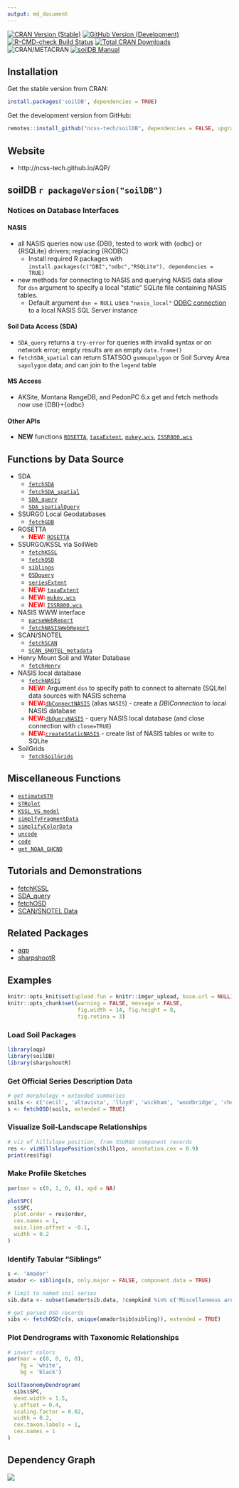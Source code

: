 ```yaml
---
output: md_document 
---
```

[![CRAN Version (Stable)](http://www.r-pkg.org/badges/version/soilDB)](https://cran.r-project.org/package=soilDB)
[![GitHub Version (Development)](https://img.shields.io/badge/GitHub-`r packageVersion("soilDB")`-yellowgreen)](https://github.com/ncss-tech/soilDB)
[![R-CMD-check Build Status](https://github.com/ncss-tech/soilDB/workflows/R-CMD-check/badge.svg)](https://github.com/ncss-tech/soilDB/actions)
[![Total CRAN Downloads](http://cranlogs.r-pkg.org/badges/grand-total/soilDB)](https://cran.r-project.org/package=soilDB)
![CRAN/METACRAN](https://img.shields.io/cran/l/soilDB)
[![soilDB Manual](https://img.shields.io/badge/docs-HTML-informational)](https://ncss-tech.github.io/soilDB/docs)

## Installation

Get the stable version from CRAN:

```r
install.packages('soilDB', dependencies = TRUE)
```

Get the development version from GitHub:

```r
remotes::install_github("ncss-tech/soilDB", dependencies = FALSE, upgrade = FALSE, build = FALSE)
```

## Website
 - http://ncss-tech.github.io/AQP/

## soilDB `r packageVersion("soilDB")`

### Notices on Database Interfaces

#### NASIS

 * all NASIS queries now use {DBI}, tested to work with {odbc} or {RSQLite} drivers; replacing {RODBC}
   * Install required R packages with `install.packages(c("DBI","odbc","RSQLite"), dependencies = TRUE)`
 * new methods for connecting to NASIS and querying NASIS data allow for `dsn` argument to specify a local "static" SQLite file containing NASIS tables.
   * Default argument `dsn = NULL` uses `"nasis_local"` [ODBC connection](http://ncss-tech.github.io/AQP/soilDB/setup_local_nasis.html) to a local NASIS SQL Server instance 
   
#### Soil Data Access (SDA)

 * `SDA_query` returns a `try-error` for queries with invalid syntax or on network error; empty results are an empty `data.frame()`
 * `fetchSDA_spatial` can return STATSGO `gsmmupolygon` or Soil Survey Area `sapolygon` data; and can join to the `legend` table
 
#### MS Access

 * AKSite, Montana RangeDB, and PedonPC 6.x get and fetch methods now use {DBI}+{odbc}
 
#### Other APIs

 * **NEW** functions [`ROSETTA`](http://ncss-tech.github.io/soilDB/docs/reference/ROSETTA.html), [`taxaExtent`](http://ncss-tech.github.io/soilDB/docs/reference/taxaExtent.html), [`mukey.wcs`](http://ncss-tech.github.io/soilDB/docs/reference/mukey.wcs.html), [`ISSR800.wcs`](http://ncss-tech.github.io/soilDB/docs/reference/ISSR800.wcs.html)
  
## Functions by Data Source 
    
  * SDA
    + [`fetchSDA`](http://ncss-tech.github.io/soilDB/docs/reference/fetchSDA_component.html)
    + [`fetchSDA_spatial`](http://ncss-tech.github.io/soilDB/docs/reference/fetchSDA_spatial.html)
    + [`SDA_query`](http://ncss-tech.github.io/soilDB/docs/reference/SDA_query.html)
    + [`SDA_spatialQuery`](http://ncss-tech.github.io/soilDB/docs/reference/SDA_spatialQuery.html)

  * SSURGO Local Geodatabases
    + [`fetchGDB`](http://ncss-tech.github.io/soilDB/docs/reference/fetchGDB.html)

  * ROSETTA
    + <span style="color:red">**NEW:**</span> [`ROSETTA`](http://ncss-tech.github.io/soilDB/docs/reference/ROSETTA.html)
  
  * SSURGO/KSSL via SoilWeb
    + [`fetchKSSL`](http://ncss-tech.github.io/soilDB/docs/reference/fetchKSSL.html)
    + [`fetchOSD`](http://ncss-tech.github.io/soilDB/docs/reference/fetchOSD.html)
    + [`siblings`](http://ncss-tech.github.io/soilDB/docs/reference/siblings.html)
    + [`OSDquery`](http://ncss-tech.github.io/soilDB/docs/reference/OSDquery.html) 
    + [`seriesExtent`](http://ncss-tech.github.io/soilDB/docs/reference/seriesExtent.html)
    + <span style="color:red">**NEW:**</span> [`taxaExtent`](http://ncss-tech.github.io/soilDB/docs/reference/taxaExtent.html)
    + <span style="color:red">**NEW:**</span> [`mukey.wcs`](http://ncss-tech.github.io/soilDB/docs/reference/mukey.wcs.html)
    + <span style="color:red">**NEW:**</span> [`ISSR800.wcs`](http://ncss-tech.github.io/soilDB/docs/reference/ISSR800.wcs.html)
  
  * NASIS WWW interface
    + [`parseWebReport`](http://ncss-tech.github.io/soilDB/docs/reference/parseWebReport.html)
    + [`fetchNASISWebReport`](http://ncss-tech.github.io/soilDB/docs/reference/fetchNASISWebReport.html)
  
  * SCAN/SNOTEL
    + [`fetchSCAN`](http://ncss-tech.github.io/soilDB/docs/reference/fetchSCAN.html)
    + [`SCAN_SNOTEL_metadata`](http://ncss-tech.github.io/soilDB/docs/reference/SCAN_SNOTEL_metadata.html)
    
  * Henry Mount Soil and Water Database
    + [`fetchHenry`](http://ncss-tech.github.io/soilDB/docs/reference/fetchHenry.html)
    
  * NASIS local database
    + [`fetchNASIS`](http://ncss-tech.github.io/soilDB/docs/reference/fetchNASIS.html)
    + <span style="color:red">**NEW:**</span> Argument `dsn` to specify path to connect to alternate (SQLite) data sources with NASIS schema
    + <span style="color:red">**NEW:**</span>[`dbConnectNASIS`](http://ncss-tech.github.io/soilDB/docs/reference/dbConnectNASIS.html) (alias `NASIS`) - create a _DBIConnection_ to local NASIS database
    + <span style="color:red">**NEW:**</span>[`dbQueryNASIS`](http://ncss-tech.github.io/soilDB/docs/reference/dbQueryNASIS.html) - query NASIS local database (and close connection with `close=TRUE`)
    + <span style="color:red">**NEW:**</span>[`createStaticNASIS`](http://ncss-tech.github.io/soilDB/docs/reference/createStaticNASIS.html) - create list of NASIS tables or write to SQLite
    
  * SoilGrids
    + [`fetchSoilGrids`](http://ncss-tech.github.io/soilDB/docs/reference/fetchSoilGrids.html)

## Miscellaneous Functions

  * [`estimateSTR`](http://ncss-tech.github.io/soilDB/docs/reference/estimateSTR.html)
  * [`STRplot`](http://ncss-tech.github.io/soilDB/docs/reference/STRplot.html)
  * [`KSSL_VG_model`](http://ncss-tech.github.io/soilDB/docs/reference/KSSL_VG_model.html)
  * [`simplfyFragmentData`](http://ncss-tech.github.io/soilDB/docs/reference/simplfyFragmentData.html)
  * [`simplifyColorData`](http://ncss-tech.github.io/soilDB/docs/reference/simplifyColorData.html)
  * [`uncode`](http://ncss-tech.github.io/soilDB/docs/reference/uncode.html)
  * [`code`](http://ncss-tech.github.io/soilDB/docs/reference/code.html)
  * [`get_NOAA_GHCND`](http://ncss-tech.github.io/soilDB/docs/reference/get_NOAA_GHCND.html)

## Tutorials and Demonstrations

 * [fetchKSSL](http://ncss-tech.github.io/AQP/soilDB/KSSL-demo.html)
 * [SDA_query](http://ncss-tech.github.io/AQP/soilDB/SDA-tutorial.html)
 * [fetchOSD](http://ncss-tech.github.io/AQP/sharpshootR/OSD-dendrogram.html)
 * [SCAN/SNOTEL Data](http://ncss-tech.github.io/AQP/soilDB/fetchSCAN-demo.html)

## Related Packages

 * [aqp](https://github.com/ncss-tech/aqp)
 * [sharpshootR](https://github.com/ncss-tech/sharpshootR)
 
## Examples

```r
knitr::opts_knit$set(upload.fun = knitr::imgur_upload, base.url = NULL) 
knitr::opts_chunk$set(warning = FALSE, message = FALSE, 
                      fig.width = 14, fig.height = 8, 
                      fig.retina = 3)
```

### Load Soil Packages

```r
library(aqp)
library(soilDB)
library(sharpshootR)
```

### Get Official Series Description Data

```r
# get morphology + extended summaries
soils <- c('cecil', 'altavista', 'lloyd', 'wickham', 'woodbridge', 'chewacla', 'congaree')
s <- fetchOSD(soils, extended = TRUE)
```

### Visualize Soil-Landscape Relationships

```r
# viz of hillslope position, from SSURGO component records
res <- vizHillslopePosition(s$hillpos, annotation.cex = 0.9)
print(res$fig)
```

### Make Profile Sketches

```r
par(mar = c(0, 1, 0, 4), xpd = NA)

plotSPC(
  s$SPC,
  plot.order = res$order,
  cex.names = 1,
  axis.line.offset = -0.1,
  width = 0.2
)
```

### Identify Tabular "Siblings"

```r
s <- 'Amador'
amador <- siblings(s, only.major = FALSE, component.data = TRUE)

# limit to named soil series
sib.data <- subset(amador$sib.data, !compkind %in% c('Miscellaneous area', 'Family', 'Taxon above family'))

# get parsed OSD records
sibs <- fetchOSD(c(s, unique(amador$sib$sibling)), extended = TRUE)
```

### Plot Dendrograms with Taxonomic Relationships

```r
# invert colors
par(mar = c(0, 0, 0, 0),
    fg = 'white',
    bg = 'black')

SoilTaxonomyDendrogram(
  sibs$SPC,
  dend.width = 1.5,
  y.offset = 0.4,
  scaling.factor = 0.02,
  width = 0.2,
  cex.taxon.labels = 1,
  cex.names = 1
)
```

## Dependency Graph

![](https://cran.microsoft.com/packagedata/graphs/soilDB.png)

